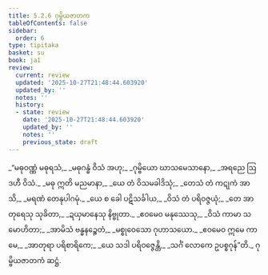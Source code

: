 ```yaml
---
title: 5.2.6 ဂုမ္ဗိယဇာတက
tableOfContents: false
sidebar:
  order: 6
type: tipitaka
basket: su
book: ja1
review:
  current: review
  updated: '2025-10-27T21:48:44.603920'
  updated_by: ''
  notes: ''
  history:
  - state: review
    date: '2025-10-27T21:48:44.603920'
    updated_by: ''
    notes: ''
    previous_state: draft
---
```



<ReviewStatus review={frontmatter.review} showDetails={true} />

<HypothesisAnnotation frontmatter={frontmatter} />

<DynamicBreadcrumb />

<Division number="85" book="ja1" e="ch" v="22" p="130">

<Paragraph number="1247" type="verses" book="ja1">
_“မဓုဝဏ္ဏံ မဓုရသံ,_  
_မဓုဂန္ဓံ ဝိသံ အဟု;_  
_ဂုမ္ဗိယော ဃာသမေသာနော,_  
_အရညေ ဩဒဟီ ဝိသံ._  

</Paragraph>

</Division>
<Division number="86" book="ja1" e="ch" v="22" p="130">

<Paragraph number="1248" type="verses" book="ja1">
_မဓု ဣတိ မညမာနာ,_  
_ယေ တံ ဝိသမခါဒိသုံ;_  
_တေသံ တံ ကဋုကံ အာသိ,_  
_မရဏံ တေနုပါဂမုံ._  

</Paragraph>

</Division>
<Division number="87" book="ja1" e="ch" v="22" p="130">

<Paragraph number="1249" type="verses" book="ja1">
_ယေ စ ခေါ ပဋိသင်္ခါယ,_  
_ဝိသံ တံ ပရိဝဇ္ဇယုံ;_  
_တေ အာတုရေသု သုခိတာ,_  
_ဍယှမာနေသု နိဗ္ဗုတာ._  

</Paragraph>

</Division>
<Division number="88" book="ja1" e="ch" v="22" p="130">

<Paragraph number="1250" type="verses" book="ja1">
_ဧဝမေဝ မနုဿေသု,_  
_ဝိသံ ကာမာ သမောဟိတာ;_  
_အာမိသံ ဗန္ဓနဉ္စေတံ,_  
_မစ္စုဝေသော ဂုဟာသယော._  

</Paragraph>

</Division>
<Division number="89" book="ja1" e="ch" v="22" p="130">

<Paragraph number="1251" type="verses" book="ja1">
_ဧဝမေဝ ဣမေ ကာမေ,_  
_အာတုရာ ပရိစာရိကေ;_  
_ယေ သဒါ ပရိဝဇ္ဇေန္တိ,_  
_သင်္ဂံ လောကေ ဥပစ္စဂုန်”တိ._  


</Paragraph>
</Division>

<Paragraph number="1252" type="center" book="ja1">
ဂုမ္ဗိယဇာတကံ ဆဋ္ဌံ.
</Paragraph>